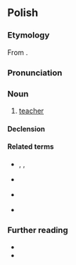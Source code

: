 {{also|nauczycielką}}
==Polish==

===Etymology===
From {{suffix|pl|nauczyciel|ka}}.

===Pronunciation===
{{pl-p|na-uczycielka|a=Pl-nauczycielka.ogg|h=na.u.czy.ciel.ka}}

===Noun===
{{pl-noun|f|m=nauczyciel}}

# [[teacher]] {{gl|female}}

====Declension====
{{pl-decl-noun-f}}

====Related terms====
* {{q|verbs}} {{l|pl|uczyć}}, {{l|pl|nauczyć}}, {{l|pl|nauczać}}
* {{q|noun}} {{l|pl|nauka}}
* {{q|adjective}} {{l|pl|uczony}}
* {{q|adverb}} {{l|pl|uczenie}}

===Further reading===
* {{R:pl:WSJP}}
* {{R:pl:PWN}}

{{C|pl|Education|Female occupations}}